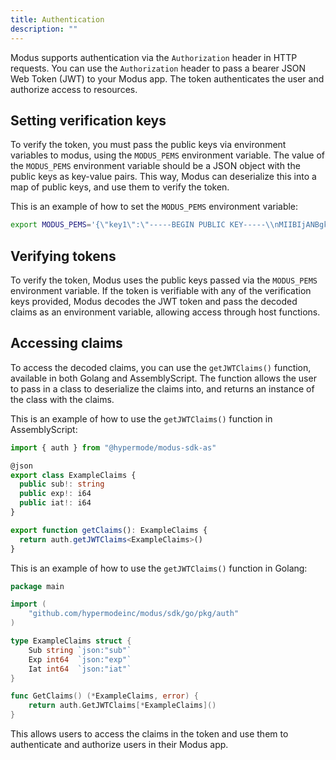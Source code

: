 ```yaml
---
title: Authentication
description: ""
---
```


Modus supports authentication via the `Authorization` header in HTTP requests. You can use the
`Authorization` header to pass a bearer JSON Web Token (JWT) to your Modus app. The token
authenticates the user and authorize access to resources.

## Setting verification keys

To verify the token, you must pass the public keys via environment variables to modus, using the
`MODUS_PEMS` environment variable. The value of the `MODUS_PEMS` environment variable should be a
JSON object with the public keys as key-value pairs. This way, Modus can deserialize this into a map
of public keys, and use them to verify the token.

This is an example of how to set the `MODUS_PEMS` environment variable:

```bash
export MODUS_PEMS='{\"key1\":\"-----BEGIN PUBLIC KEY-----\\nMIIBIjANBgkqhkiG9w0BAQEFAAOCAQ8AMIIBCgKCAQEAwJ9z1z1z1z1z1z\\n-----END PUBLIC KEY-----\"}'
```

## Verifying tokens

To verify the token, Modus uses the public keys passed via the `MODUS_PEMS` environment variable. If
the token is verifiable with any of the verification keys provided, Modus decodes the JWT token and
pass the decoded claims as an environment variable, allowing access through host functions.

## Accessing claims

To access the decoded claims, you can use the `getJWTClaims()` function, available in both Golang
and AssemblyScript. The function allows the user to pass in a class to deserialize the claims into,
and returns an instance of the class with the claims.

This is an example of how to use the `getJWTClaims()` function in AssemblyScript:

```ts AssemblyScript
import { auth } from "@hypermode/modus-sdk-as"

@json
export class ExampleClaims {
  public sub!: string
  public exp!: i64
  public iat!: i64
}

export function getClaims(): ExampleClaims {
  return auth.getJWTClaims<ExampleClaims>()
}
```

This is an example of how to use the `getJWTClaims()` function in Golang:

```go
package main

import (
	"github.com/hypermodeinc/modus/sdk/go/pkg/auth"
)

type ExampleClaims struct {
    Sub string `json:"sub"`
    Exp int64  `json:"exp"`
    Iat int64  `json:"iat"`
}

func GetClaims() (*ExampleClaims, error) {
	return auth.GetJWTClaims[*ExampleClaims]()
}

```

This allows users to access the claims in the token and use them to authenticate and authorize users
in their Modus app.
